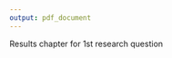 ```yaml
---
output: pdf_document
---
```


\chapter{Access to social care}\label{ch:social-care}

Results chapter for 1st research question

